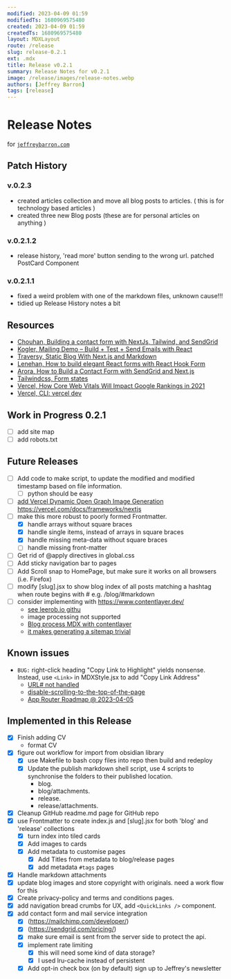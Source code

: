 ```yaml
---
modified: 2023-04-09 01:59
modifiedTs: 1680969575480
created: 2023-04-09 01:59
createdTs: 1680969575480
layout: MDXLayout
route: /release
slug: release-0.2.1
ext: .mdx
title: Release v0.2.1
summary: Release Notes for v0.2.1
image: /release/images/release-notes.webp
authors: [Jeffrey Barron]
tags: [release]
---
```


# Release Notes

for [`jeffreybarron.com`](https://jeffreybarron.com)

## Patch History

### v.0.2.3
- created articles collection and move all blog posts to articles.  ( this is for technology based articles )
- created three new Blog posts (these are for personal articles on anything )

### v.0.2.1.2

- release history, 'read more' button sending to the wrong url.
  patched PostCard Component

### v.0.2.1.1

- fixed a weird problem with one of the markdown files, unknown cause!!!
- tidied up Release History notes a bit

## Resources

- [Chouhan, Building a contact form with NextJs, Tailwind, and SendGrid](https://www.youtube.com/watch?v=tPPctY9POIA)
- [Kogler, Mailing Demo – Build + Test + Send Emails with React](https://www.youtube.com/watch?v=FUCoXg2sAg0&t=266s)
- [Traversy, Static Blog With Next.js and Markdown](https://www.youtube.com/watch?v=MrjeefD8sac)
- [Lenehan, How to build elegant React forms with React Hook Form](https://www.youtube.com/watch?v=4oCH5WaJHzk)
- [Arora, How to Build a Contact Form with SendGrid and Next.js](https://www.freecodecamp.org/news/how-to-build-a-working-contact-form-with-sendgrid-and-next-js/)
- [Tailwindcss, Form states](https://tailwindcss.com/docs/hover-focus-and-other-states#form-states)
- [Vercel, How Core Web Vitals Will Impact Google Rankings in 2021](https://vercel.com/blog/core-web-vitals)
- [Vercel, CLI: vercel dev ](https://vercel.com/docs/cli/dev)

## Work in Progress 0.2.1

- [ ] add site map
- [ ] add robots.txt

## Future Releases

- [ ] Add code to make script, to update the modified and modified timestamp based on file information.
  - [ ] python should be easy
- [ ] [add Vercel Dynamic Open Graph Image Generation](https://vercel.com/docs/concepts/functions/edge-functions/og-image-generation)
      https://vercel.com/docs/frameworks/nextjs
- [ ] make this more robust to poorly formed Frontmatter.
  - [x] handle arrays without square braces
  - [x] handle single items, instead of arrays in square braces
  - [x] handle missing meta-data without square braces
  - [ ] handle missing front-matter
- [ ] Get rid of @apply directives in global.css
- [ ] Add sticky navigation bar to pages
- [ ] Add Scroll snap to HomePage, but make sure it works on all browsers (i.e. Firefox)
- [ ] modify [slug].jsx to show blog index of all posts matching a hashtag when route begins with # e.g. /blog/#markdown
- [ ] consider implementing with https://www.contentlayer.dev/
  - [see leerob.io githu](https://github.com/leerob/leerob.io/blob/main/app/blog/page.tsx)
  - image processing not supported
  - [Blog process MDX with contentlayer](https://blog.mrcatdev.com/turns-your-mdx-files-include-yaml-into-data-with-contentlayer-in-nextjs-100daysofcode)
  - [it makes generating a sitemap trivial](https://github.com/leerob/leerob.io/blob/main/app/sitemap.ts)

## Known issues

- `BUG:` right-click heading "Copy Link to Highlight" yields nonsense. Instead, use `<Link>` in MDXStyle.jsx to add "Copy Link Address"
  - [URL# not handled](https://github.com/vercel/next.js/issues/44295)
  - [disable-scrolling-to-the-top-of-the-page](https://nextjs.org/docs/api-reference/next/link#disable-scrolling-to-the-top-of-the-page)
  - [App Router Roadmap @ 2023-04-05](https://beta.nextjs.org/docs/app-directory-roadmap)

## Implemented in this Release

- [x] Finish adding CV
  - format CV
- [x] figure out workflow for import from obsidian library
  - [x] use Makefile to bash copy files into repo then build and redeploy
  - [x] Update the publish markdown shell script, use 4 scripts to synchronise the folders to their published location.
    - blog.
    - blog/attachments.
    - release.
    - release/attachments.
- [x] Cleanup GitHub readme.md page for GitHub repo
- [x] use Frontmatter to create index.js and [slug].jsx for both 'blog' and 'release' collections
  - [x] turn index into tiled cards
  - [x] Add images to cards
  - [x] Add metadata to customise pages
    - [x] Add Titles from metadata to blog/release pages
    - [x] add metadata `#tags` pages
- [x] Handle markdown attachments
- [x] update blog images and store copyright with originals. need a work flow for this
- [x] Create privacy-policy and terms and conditions pages.
- [x] add navigation bread crumbs for UX, add `<QuickLinks />` component.
- [x] add contact form and mail service integration
  - [x] (https://mailchimp.com/developer/)
  - [x] (https://sendgrid.com/pricing/)
  - [x] make sure email is sent from the server side to protect the api.
  - [x] implement rate limiting
    - [x] this will need some kind of data storage?
    - [x] I used lru-cache instead of persistent
  - [x] Add opt-in check box (on by default) sign up to Jeffrey's newsletter
